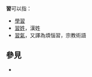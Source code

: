 '''習'''可以指：
*[[學習|學習]]
*[[習姓|習姓]]，漢姓
*[[習氣|習氣]]，又譯為煩惱習，宗教術語

==參見==
*{{Lookfrom}}
{{disambig|D|CAT=一字消歧義}}